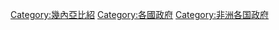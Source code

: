 [[Category:幾內亞比紹|Category:幾內亞比紹]]
[[Category:各國政府|Category:各國政府]]
[[Category:非洲各国政府|Category:非洲各国政府]]